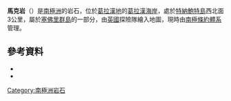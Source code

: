 {{coord|66|5|S|65|47|W|source:GNIS|display=title}}

'''馬克岩'''（{{lang-en|Marker Rock}}）是[[南極洲|南極洲]]的岩石，位於[[葛拉漢地|葛拉漢地]]的[[葛拉漢海岸|葛拉漢海岸]]，處於[[特納鮑特島|特納鮑特島]]西北面3公里，屬於[[塞佛里群島|塞佛里群島]]的一部分，由[[英國|英國]]探險隊繪入地圖，現時由[[南極條約體系|南極條約體系]]管理。

==參考資料==
*{{cite gnis | type = antarid | id = 9423| name = Marker Rock | accessdate = 2013-08-07}}
*{{usgs-gazetteer|id=9423}}

{{DEFAULTSORT:Marker Rock}}
[[Category:南極洲岩石|Category:南極洲岩石]]


{{GrahamCoast-geo-stub}}